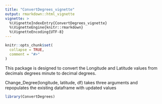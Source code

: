 ```yaml
---
title: "ConvertDegrees_vignette"
output: rmarkdown::html_vignette
vignette: >
  %\VignetteIndexEntry{ConvertDegrees_vignette}
  %\VignetteEngine{knitr::rmarkdown}
  %\VignetteEncoding{UTF-8}
---
```


```r
knitr::opts_chunk$set(
  collapse = TRUE,
  comment = "#>"
)
```

This package is designed to convert the Longitude and Latitude values from decimals degrees minute to decimal degrees. 

Change_Degree(longitude, latitude, df) takes three arguments and repopulates the existing dataframe with updated values


```r
library(ConvertDegrees)
```
